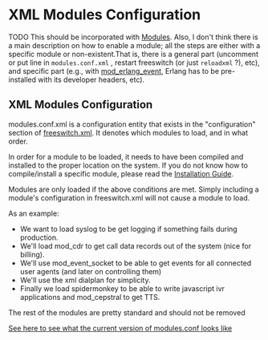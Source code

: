 
# XML Modules Configuration 

 

TODO This should be incorporated with [Modules](index.mdx#about). Also, I don't think there is a main description on how to enable a module; all the steps are either with a specific module or non-existent.That is, there is a general part (uncomment or put line in `modules.conf.xml` , restart freeswitch (or just `reloadxml` ?), etc), and specific part (e.g., with [mod\_erlang\_event](mod_erlang_event_1048926.mdx#api-), Erlang has to be pre-installed with its developer headers, etc).

## XML Modules Configuration

modules.conf.xml is a configuration entity that exists in the "configuration" section of [freeswitch.xml](../Introduction/Understanding-the-Configuration-Files.mdx#xml). It denotes which modules to load, and in what order.

In order for a module to be loaded, it needs to have been compiled and installed to the proper location on the system. If you do not know how to compile/install a specific module, please read the [Installation Guide](../Installation/index.mdx#about).

Modules are only loaded if the above conditions are met. Simply including a module's configuration in freeswitch.xml will not cause a module to load.

As an example:

* We want to load syslog to be get logging if something fails during production.
* We'll load mod\_cdr to get call data records out of the system (nice for billing).
* We'll use mod\_event\_socket to be able to get events for all connected user agents (and later on controlling them)
* We'll use the xml dialplan for simplicity.
* Finally we load spidermonkey to be able to write javascript ivr applications and mod\_cepstral to get TTS.

The rest of the modules are pretty standard and should not be removed

[See here to see what the current version of modules.conf looks like](http://fisheye.freeswitch.org/browse/freeswitch.git/conf/autoload%5Fconfigs/modules.conf.xml)
  
  

